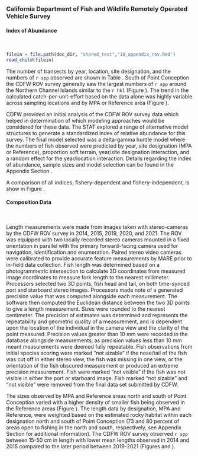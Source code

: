 ### California Department of Fish and Wildlife Remotely Operated Vehicle Survey

#### Index of Abundance
\

```r
filein = file.path(doc_dir, "shared_text",'10_appendix_rov.Rmd')
read_child(filein)
```

The number of transects by year, location, site designation, and the numbers of `r spp` observed are shown in Table \ref{tab:rov-obs}. South of Point Conception the CDFW ROV survey generally saw the largest numbers of `r spp` around the Northern Channel Islands similar to the `r hkl` (Figure \ref{fig:rov-obs-loc}). The trend in the calculated catch-per-unit-effort based on the data alone was highly variable across sampling locations and by MPA or Reference area (Figure \ref{fig:rov-raw-cpue}).   

CDFW provided an initial analysis of the CDFW ROV survey data which helped in determination of which modeling approaches would be considered for these data. The STAT explored a range of alternative model structures to generate a standardized index of relative abundance for this survey. The final model selected was a delta-gamma hurdle model where the numbers of fish observed were predicted by year, site designation (MPA or Reference), proportion soft terrain, year/site designation interaction, and a random effect for the year/location interaction.  Details regarding the index of abundance, sample sizes and model selection can be found in the Appendix Section \ref{cdfw-rov-index}.

A comparison of all indices, fishery-dependent and fishery-independent, is show in Figure \ref{fig:stand-cpue}.

#### Composition Data 
\

Length measurements were made from images taken with stereo-cameras by the CDFW ROV survey in 2014, 2015, 2019, 2020, and 2021. The ROV was equipped with two locally recorded stereo cameras mounted in a fixed orientation in parallel with the primary forward-facing camera used for navigation, identification and enumeration. Paired stereo video cameras were calibrated to provide accurate feature measurements by MARE prior to in-field data collection. Fish length was determined based on a photogrammetric intersection to calculate 3D coordinates from measured image coordinates to measure fork length to the nearest millimeter. Processors selected two 3D points, fish head and tail, on both time-synced port and starboard stereo images. Processors made note of a generated precision value that was computed alongside each measurement. The software then computed the Euclidean distance between the two 3D points to give a length measurement. Sizes were rounded to the nearest centimeter. The precision of estimates was determined and represents the repeatability and geometric quality of a measurement, and is dependent upon the location of the individual in the camera view and the clarity of the point measured. Precision values greater than 10 mm were recorded in the database alongside measurements, as precision values less than 10 mm meant measurements were deemed fully repeatable. Fish observations from initial species scoring were marked “not sizable” if the nose/tail of the fish was cut off in either stereo view, the fish was missing in one view, or the orientation of the fish obscured measurement or produced an extreme precision measurement. Fish were marked “not visible” if the fish was not visible in either the port or starboard image. Fish marked “not sizable” and “not visible” were removed from the final data set submitted by CDFW. 

The sizes observed by MPA and Reference areas north and south of Point Conception varied with a higher density of smaller fish being observed in the Reference areas (Figure \ref{fig:rov-len}). The length data by designation, MPA and Reference, were weighted based on the estimated rocky habitat within each designation north and south of Point Conception (73 and 80 percent of areas open to fishing in the north and south, respectively,  see Appendix Section \ref{cdfw-rov-index} for additional information). The CDFW ROV survey observed `r spp` between 15-50 cm in length with lower mean lengths observed in 2014 and 2015 compared to the later period between 2019-2021 (Figures \ref{fig:rov-len-data} and \ref{fig:mean-rov-len-data}).